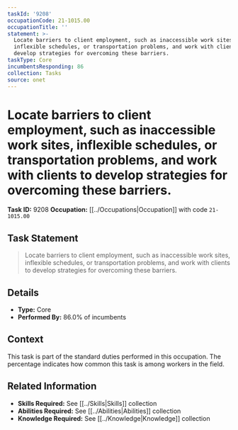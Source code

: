 ```yaml
---
taskId: '9208'
occupationCode: 21-1015.00
occupationTitle: ''
statement: >-
  Locate barriers to client employment, such as inaccessible work sites,
  inflexible schedules, or transportation problems, and work with clients to
  develop strategies for overcoming these barriers.
taskType: Core
incumbentsResponding: 86
collection: Tasks
source: onet
---
```

# Locate barriers to client employment, such as inaccessible work sites, inflexible schedules, or transportation problems, and work with clients to develop strategies for overcoming these barriers.

**Task ID:** 9208
**Occupation:** [[../Occupations|Occupation]] with code `21-1015.00`

## Task Statement

> Locate barriers to client employment, such as inaccessible work sites, inflexible schedules, or transportation problems, and work with clients to develop strategies for overcoming these barriers.

## Details

- **Type:** Core
- **Performed By:** 86.0% of incumbents

## Context

This task is part of the standard duties performed in this occupation. The percentage indicates how common this task is among workers in the field.

## Related Information

- **Skills Required:** See [[../Skills|Skills]] collection
- **Abilities Required:** See [[../Abilities|Abilities]] collection
- **Knowledge Required:** See [[../Knowledge|Knowledge]] collection
